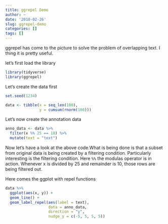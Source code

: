 ```yaml
---
title: ggrepel Demo
author: ~
date: '2018-02-26'
slug: ggrepel-demo
categories: []
tags: []
---
```




ggrepel has come to the picture to solve the problem of overlapping text. I thing it is pretty useful. 

let's first load the library

```r
library(tidyverse)
library(ggrepel)
```

Let's create the data first

```r
set.seed(1234)

data <- tibble(x = seq_len(100),
               y = cumsum(rnorm(100)))
```

Let's now create the annotation data

```r
anno_data <- data %>%
  filter(x %% 25 == 10) %>%
  mutate(text = "text")
```

Now let's have a look at the above code.What is being done is that a subset from original data is being created by a filtering condition. Particularly interesting is the filtering condition. Here `%%` the modulas operator is in action. Whenever x is divided by 25 and remainder is 10, those rows are being filtered out. 


Here comes the ggplot with repel functions

```r
data %>%
  ggplot(aes(x, y)) +
  geom_line() +
  geom_label_repel(aes(label = text), 
                   data = anno_data,
                   direction = "y",
                   nudge_y = c(-5, 5, 5, 5))
```




